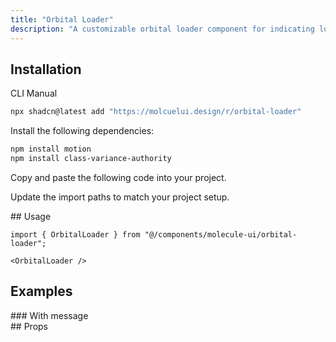 ```yaml
---
title: "Orbital Loader"
description: "A customizable orbital loader component for indicating loading states in your application. Features smooth orbital animations and optional loading messages."
---
```


<ComponentPreview name="orbital-loader-demo" />

## Installation

<Tabs defaultValue='cli'>

<TabsList>
  <TabsTrigger value="cli">CLI</TabsTrigger>
  <TabsTrigger value="manual">Manual</TabsTrigger>
</TabsList>

<TabsContent value='cli'>

```bash
npx shadcn@latest add "https://molcuelui.design/r/orbital-loader"
```

</TabsContent>

<TabsContent value='manual'>

<Steps>

<Step>Install the following dependencies:</Step>

```bash
npm install motion
npm install class-variance-authority
```

<Step>Copy and paste the following code into your project.</Step>

<ComponentSource
  title="components/molecule-ui/orbital-loader.tsx"
  name="orbital-loader"
/>

<Step>Update the import paths to match your project setup.</Step>

</Steps>

</TabsContent>

</Tabs>

<div className='mb-6'>
## Usage

```tsx
import { OrbitalLoader } from "@/components/molecule-ui/orbital-loader";
```

```tsx
<OrbitalLoader />
```

</div>

## Examples

<div>
### With message

<ComponentPreview name="orbital-loader-with-message-demo" />

</div>

<div>
## Props

<AutoTypeTable
  path="registry/molecule-ui/orbital-loader.tsx"
  name="OrbitalLoaderProps"
/>

</div>
